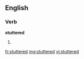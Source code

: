==English==

===Verb===
'''stuttered'''

# {{past of|stutter}}

[[fr:stuttered]]
[[mg:stuttered]]
[[vi:stuttered]]